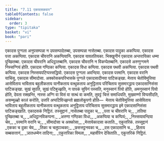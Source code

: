 ```yaml
---
title: "7.11 एकादसकवार"
tableOfContents: false
sidebar:
  order: 3
type: "tipitaka"
basket: "vi"
book: "pari"
---
```



<DynamicBreadcrumb />

<Division number="331" book="pari">

<Paragraph number="1583" book="pari">
एकादस पुग्गला अनुपसम्पन्ना न उपसम्पादेतब्बा, उपसम्पन्ना नासेतब्बा. एकादस पादुका अकप्पिया. एकादस पत्ता अकप्पिया. एकादस चीवरानि अकप्पियानि. एकादस यावततियका. भिक्खुनीनं एकादस अन्तरायिका धम्मा पुच्छितब्बा. एकादस चीवरानि अधिट्ठातब्बानि. एकादस चीवरानि न विकप्पेतब्बानि. एकादसे अरुणुग्गमने निस्सग्गियं होति. एकादस गण्ठिका कप्पिया. एकादस विधा कप्पिया. एकादस पथवी अकप्पिया. एकादस पथवी कप्पिया. एकादस निस्सयपटिप्पस्सद्धियो. एकादस पुग्गला अवन्दिया. एकादस परमानि. एकादस वरानि याचिंसु. एकादस सीमादोसा. अक्कोसकपरिभासके पुग्गले एकादसादीनवा पाटिकङ्खा. मेत्ताय चेतोविमुत्तिया आसेविताय भाविताय बहुलीकताय यानीकताय वत्थुकताय अनुट्ठिताय परिचिताय सुसमारद्धाय एकादसानिसंसा पाटिकङ्खा. सुखं सुपति, सुखं पटिबुज्झति, न पापकं सुपिनं पस्सति, मनुस्सानं पियो होति, अमनुस्सानं पियो होति, देवता रक्खन्ति, नास्स अग्गि वा विसं वा सत्थं वा कमति, तुवट्टं चित्तं समाधियति, मुखवण्णो विप्पसीदति, असम्मूळ्हो कालं करोति, उत्तरि अप्पटिविज्झन्तो ब्रह्मलोकूपगो होति—  मेत्ताय चेतोविमुत्तिया आसेविताय भाविताय बहुलीकताय यानीकताय वत्थुकताय अनुट्ठिताय परिचिताय सुसमारद्धाय इमे एकादसानिसंसा पाटिकङ्खाति.

</Paragraph>
</Division>

<Paragraph number="1584" type="center" book="pari">
एकादसकं निट्ठितं.



</Paragraph>

<Paragraph number="1585" type="center" book="pari">
तस्सुद्दानं


</Paragraph>

<Paragraph number="1586" type="verses" book="pari">
_नासेतब्बा पादुका च,_  
_पत्ता च चीवरानि च;_  
_ततिया पुच्छितब्बा च,_  
_अधिट्ठानविकप्पना._  

</Paragraph>

<Paragraph number="1587" type="verses" book="pari">
_अरुणा गण्ठिका विधा,_  
_अकप्पिया च कप्पियं;_  
_निस्सयावन्दिया चेव,_  
_परमानि वरानि च;_  
_सीमादोसा च अक्कोसा,_  
_मेत्तायेकादसा कताति._  


</Paragraph>

<Paragraph number="1588" type="center" book="pari">
एकुत्तरिकं.



</Paragraph>

<Paragraph number="1589" type="center" book="pari">
तस्सुद्दानं


</Paragraph>

<Paragraph number="1590" type="verses" book="pari">
_एकका च दुका चेव,_  
_तिका च चतुपञ्चका;_  
_छसत्तट्ठनवका च,_  
_दस एकादसानि च._  

</Paragraph>

<Paragraph number="1591" type="verses" book="pari">
_हिताय सब्बसत्तानं,_  
_ञातधम्मेन तादिना;_  
_एकुत्तरिका विमला,_  
_महावीरेन देसिताति._  


</Paragraph>

<Paragraph number="1592" type="center" book="pari">
एकुत्तरिकं निट्ठितं.
</Paragraph>